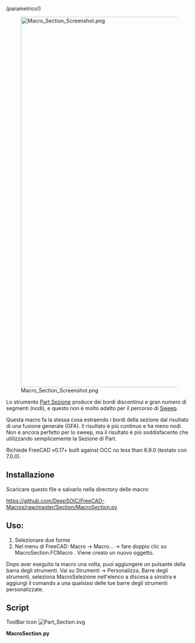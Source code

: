 <languages/>
(parametrico!)

<div class="mw-translate-fuzzy">
{{Macro/it
|Name=Section
|Translate=Sezione
|Icon=Part_Section.svg
|Description=Implementazione alternativa di [[Part Section/it|Sezione]] (parametrica)
|Author=DeepSOIC
|Version=1.1
|Date=2018-04-28
|FCVersion=All
|Download=[https://www.freecadweb.org/wiki/images/f/f7/Part_Section.svg ToolBar Icon]
}}
</div>

[[File:Macro_Section_Screenshot.png|1000px]]

Lo strumento [[Part Section/it|Part Sezione]] produce dei bordi discontinui e gran numero di segmenti (nodi), e questo non è molto adatto per il percorso di [[Part Sweep/it|Sweep]].

Questa macro fa la stessa cosa estraendo i bordi della sezione dal risultato di una fusione generale (GFA). Il risultato è più continuo e ha meno nodi. Non è ancora perfetto per lo sweep, ma il risultato è più soddisfacente che utilizzando semplicemente la Sezione di Part.

Richiede FreeCAD v0.17+ built against OCC no less than 6.9.0 (testato con 7.0.0).

==Installazione ==
Scaricare questo file e salvarlo nella directory delle macro:

https://github.com/DeepSOIC/FreeCAD-Macros/raw/master/Section/MacroSection.py
==Uso:==
# Selezionare due forme
# Nel menu di FreeCAD: Macro → Macro... → fare doppio clic su MacroSection.FCMacro . Viene creato un nuovo oggetto.

Dopo aver eseguito la macro una volta, puoi aggiungere un pulsante della barra degli strumenti. Vai su Strumenti → Personalizza, Barre degli strumenti, seleziona MacroSelezione nell'elenco a discesa a sinistra e aggiungi il comando a una qualsiasi delle tue barre degli strumenti personalizzate.

==Script==

ToolBar Icon [[Image:Part_Section.svg]]

{{clear}}

'''MacroSection.py'''

{{MacroCode|code=
#***************************************************************************
#*                                                                         *
#*   Copyright (c) 2016 - Victor Titov (DeepSOIC)                          *
#*                                               <vv.titov@gmail.com>      *  
#*                                                                         *
#*   This program is free software; you can redistribute it and/or modify  *
#*   it under the terms of the GNU Lesser General Public License (LGPL)    *
#*   as published by the Free Software Foundation; either version 2 of     *
#*   the License, or (at your option) any later version.                   *
#*   for detail see the LICENCE text file.                                 *
#*                                                                         *
#*   This program is distributed in the hope that it will be useful,       *
#*   but WITHOUT ANY WARRANTY; without even the implied warranty of        *
#*   MERCHANTABILITY or FITNESS FOR A PARTICULAR PURPOSE.  See the         *
#*   GNU Library General Public License for more details.                  *
#*                                                                         *
#*   You should have received a copy of the GNU Library General Public     *
#*   License along with this program; if not, write to the Free Software   *
#*   Foundation, Inc., 59 Temple Place, Suite 330, Boston, MA  02111-1307  *
#*   USA                                                                   *
#*                                                                         *
#***************************************************************************

__title__="Macro Section"
__author__ = "DeepSOIC"
__doc__ = '''
Macro Section.
Alternative implementation of Part Section tool.
Requires FreeCAD v0.17+ and OCC 6.9.0+

Instructions:
First of all, save this macro as MacroSection.py, into a location from where it can be imported. FC's standard macro location is the best place to do that.

Select two shapes to compute section between.
Then, in Py console:

import MacroSection
MacroSection.run()

OR

just run this file as a macro.

Parametric Section object is created.
'''
if __name__ == "__main__": #being run as a macro
    import MacroSection
    MacroSection.run()

import FreeCAD as App
if App.GuiUp:
    import FreeCADGui as Gui
import Part

def makeSectionFeature():
    '''makeSectionFeature(): makes a Section parametric feature object. Returns the new object.'''
    selfobj = App.ActiveDocument.addObject("Part::FeaturePython","Section")
    Section(selfobj)
    ViewProviderSection(selfobj.ViewObject)
    return selfobj

class Section:
    "The Section feature object"
    def __init__(self,selfobj):
        selfobj.addProperty("App::PropertyLink","Base","Section","Input shape")
        selfobj.addProperty("App::PropertyLink","Tool","Section","Input shape")
        selfobj.Proxy = self

    def execute(self,selfobj):
        import BOPTools
        import BOPTools.ShapeMerge
        from BOPTools.Utils import HashableShape
        
        if len(selfobj.Base.Shape.Faces) == 0 or len(selfobj.Tool.Shape.Faces) == 0:
            raise ValueError("Shapes must have at least one face each.")
        sh1 = Part.Compound(selfobj.Base.Shape.Faces)
        sh2 = Part.Compound(selfobj.Tool.Shape.Faces)
        pieces, map = sh1.generalFuse([sh2])
        pieces = pieces.childShapes()
        assert(len(pieces) == 2)
        
        edges1 = set([HashableShape(edge) for edge in pieces[0].Edges])
        edges2 = set([HashableShape(edge) for edge in pieces[1].Edges])
        edges_to_return = list(set.intersection(edges1, edges2))
        edges_to_return = [edge.Shape for edge in edges_to_return] #convert hashable shapes back to plain shapes
        print("returning {num} edges of total {tot}".format(num= len(edges_to_return), tot= len(edges1)+len(edges2)))
        
        selfobj.Shape = BOPTools.ShapeMerge.mergeWires(edges_to_return)

class ViewProviderSection:
    def __init__(self,vobj):
        vobj.Proxy = self
       
    def getIcon(self):
        return ":/icons/Part_Section.svg"

    def attach(self, vobj):
        self.ViewObject = vobj
        self.Object = vobj.Object
  
    def __getstate__(self):
        return None

    def __setstate__(self,state):
        return None

    def claimChildren(self):
        return [self.Object.Base, self.Object.Tool]
        
    def onDelete(self, feature, subelements): # subelements is a tuple of strings
        try:
            self.Object.Base.ViewObject.show()
            self.Object.Tool.ViewObject.show()
        except Exception as err:
            App.Console.PrintError("Error in onDelete: " + err.message)
        return True

class CommandMacroSection:
    "Command to create Section feature"
    def GetResources(self):
        return {'Pixmap'  : ":/icons/Part_Section.svg",
                'MenuText': "Section",
                'Accel': "",
                'ToolTip': "Macro_Section: alternative implementation of Part Section tool"}

    def Activated(self):
        run()
    def IsActive(self):
        if App.ActiveDocument:
            return True
        else:
            return False

if App.GuiUp:
    Gui.addCommand("Macro_Section", CommandMacroSection())

def run():
    sel = Gui.Selection.getSelectionEx()
    try:
        if len(sel) != 2:
            raise Exception("Select two shapes to compute section between, first! Then run this macro.")
        try:
            App.ActiveDocument.openTransaction("Macro Section")
            selfobj = makeSectionFeature()
            selfobj.Base = sel[0].Object
            selfobj.Tool = sel[1].Object
            selfobj.Base.ViewObject.hide()
            selfobj.Tool.ViewObject.hide()
            
            selfobj.Proxy.execute(selfobj)
        finally:
            App.ActiveDocument.commitTransaction()
    except Exception as err:
        from PySide import QtGui
        mb = QtGui.QMessageBox()
        mb.setIcon(mb.Icon.Warning)
        mb.setText(err.message)
        mb.setWindowTitle("Macro Section")
        mb.exec_()

}}